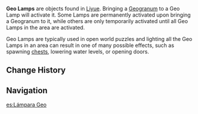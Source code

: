 {{Terminology Infobox
|image        = <gallery>
Geo lamp unactivated.png|Unactivated
Geo lamp activated.png|Activated
</gallery>
|type         = Exploration
|region       = Liyue
}}
'''Geo Lamps''' are objects found in [[Liyue]]. Bringing a [[Geogranum]] to a Geo Lamp will activate it. Some Lamps are permanently activated upon bringing a Geogranum to it, while others are only temporarily activated until all Geo Lamps in the area are activated.

Geo Lamps are typically used in open world puzzles and lighting all the Geo Lamps in an area can result in one of many possible effects, such as spawning [[chests]], lowering water levels, or opening doors.

==Change History==
{{Change History|1.0}}

==Navigation==
{{Exploration Navbox|Liyue}}

[[es:Lámpara Geo]]